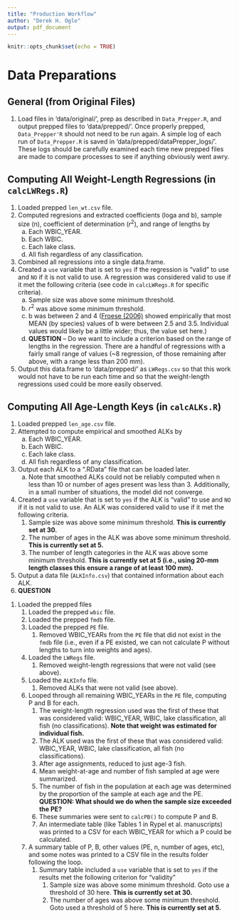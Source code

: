 ```yaml
---
title: "Production Workflow"
author: "Derek H. Ogle"
output: pdf_document
---
```


```r
knitr::opts_chunk$set(echo = TRUE)
```

# Data Preparations
## General (from Original Files)
1. Load files in 'data/original/', prep as described in `Data_Prepper.R`, and output prepped files to 'data/prepped/'. Once properly prepped, `Data_Prepper'R` should not need to be run again. A simple log of each run of `Data_Prepper.R` is saved in 'data/prepped/dataPrepper_logs/'. These logs should be carefully examined each time new prepped files are made to compare processes to see if anything obviously went awry.

## Computing All Weight-Length Regressions (in `calcLWRegs.R`)
1. Loaded prepped `len_wt.csv` file.
1. Computed regresions and extracted coefficients (loga and b), sample size (n), coefficient of determination ($r^2$), and range of lengths by
    a. Each WBIC_YEAR.
    a. Each WBIC.
    a. Each lake class.
    a. All fish regardless of any classification.
1. Combined all regressions into a single data.frame.
1. Created a `use` variable that is set to `yes` if the regression is "valid" to use and `NO` if it is not valid to use. A regression was considered valid to use if it met the following criteria (see code in `calcLWRegs.R` for specific criteria).
    a. Sample size was above some minimum threshold.
    a. $r^2$ was above some minimum threshold.
    a. b was between 2 and 4 ([Froese (2006)](http://www.fishbase.de/rfroese/LWR_jai_805.pdf) showed empirically that most MEAN (by species) values of b were between 2.5 and 3.5. Individual values would likely be a little wider; thus, the value set here.)
    a. **QUESTION** -- Do we want to include a criterion based on the range of lengths in the regression. There are a handful of regressions with a fairly small range of values (~8 regression, of those remaining after above, with a range less than 200 mm).
1. Output this data.frame to 'data/prepped/' as `LWRegs.csv` so that this work would not have to be run each time and so that the weight-length regressions used could be more easily observed.

## Computing All Age-Length Keys (in `calcALKs.R`)
1. Loaded prepped `len_age.csv` file.
1. Attempted to compute empirical and smoothed ALKs by
    a. Each WBIC_YEAR.
    a. Each WBIC.
    a. Each lake class.
    a. All fish regardless of any classification.
1. Output each ALK to a ".RData" file that can be loaded later.
    a. Note that smoothed ALKs could not be reliably computed when n less than 10 or number of ages present was less than 3. Additionally, in a small number of situations, the model did not converge.
1. Created a `use` variable that is set to `yes` if the ALK is "valid" to use and `NO` if it is not valid to use. An ALK was considered valid to use if it met the following criteria.
    1. Sample size was above some minimum threshold. **This is currently set at 30.**
    1. The number of ages in the ALK was above some minimum threshold. **This is currently set at 5.**
    1. The number of length categories in the ALK was above some minimum threshold. **This is currently set at 5 (i.e., using 20-mm length classes this ensure a range of at least 100 mm).**
1. Output a data file (`ALKInfo.csv`) that contained information about each ALK.
1. **QUESTION**

\newpage

1. Loaded the prepped files
    1. Loaded the prepped `wbic` file.
    1. Loaded the prepped `fmdb` file.
    1. Loaded the prepped `PE` file.
        1. Removed WBIC_YEARs from the `PE` file that did not exist in the `fmdb` file (i.e., even if a PE existed, we can not calculate P without lengths to turn into weights and ages).
    1. Loaded the `LWRegs` file.
        1. Removed weight-length regressions that were not valid (see above).
    1. Loaded the `ALKInfo` file.
        1. Removed ALKs that were not valid (see above).
    1. Looped through all remaining WBIC_YEARs in the `PE` file, computing P and B for each.
        1. The weight-length regression used was the first of these that was considered valid: WBIC_YEAR, WBIC, lake classification, all fish (no classifications). **Note that weight was estimated for individual fish.**
        1. The ALK used was the first of these that was considered valid: WBIC_YEAR, WBIC, lake classification, all fish (no classifications).
        1. After age assignments, reduced to just age-3 fish.
        1. Mean weight-at-age and number of fish sampled at age were summarized.
        1. The number of fish in the population at each age was determined by the proportion of the sample at each age and the PE. **QUESTION: What should we do when the sample size exceeded the PE?**
        1. These summaries were sent to `calcPB()` to compute P and B.
        1. An intermediate table (like Tables 1 in Rypel et al. manuscripts) was printed to a CSV for each WBIC_YEAR for which a P could be calculated.
    1. A summary table of P, B, other values (PE, n, number of ages, etc), and some notes was printed to a CSV file in the results folder following the loop.
        1. Summary table included a `use` variable that is set to `yes` if the results met the following criterion for "validity"
            1. Sample size was above some minimum threshold. Goto use a threshold of 30 here. **This is currently set at 30.**
            1. The number of ages was above some minimum threshold. Goto used a threshold of 5 here. **This is currently set at 5.**
